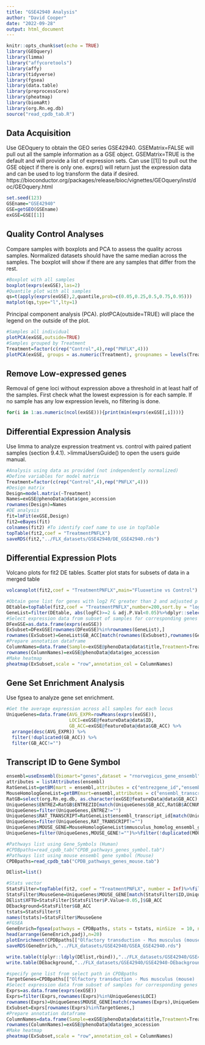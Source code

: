 ```yaml
---
title: "GSE42940 Analysis"
author: "David Cooper"
date: "2022-09-28"
output: html_document
---
```


```r
knitr::opts_chunk$set(echo = TRUE)
library(GEOquery)
library(limma)
library("affycoretools")
library(affy)
library(tidyverse)
library(fgsea)
library(data.table)
library(preprocessCore)
library(pheatmap)
library(biomaRt)
library(org.Rn.eg.db)
source("read_cpdb_tab.R")

```

## Data Acquisition

Use GEOquery to obtain the GEO series GSE42940. GSEMatrix=FALSE will pull out all the sample information as a GSE object. GSEMatrix=TRUE is the default and will provide a list of expression sets. Can use [[1]] to pull out the GSE object if there is only one. exprs() will return just the expression data and can be used to log transform the data if desired. 
https://bioconductor.org/packages/release/bioc/vignettes/GEOquery/inst/doc/GEOquery.html

```r
set.seed(123)
GSEname="GSE42940"
GSE=getGEO(GSEname)
exGSE=GSE[[1]]

```

## Quality Control Analyses 

Compare samples with boxplots and PCA to assess the quality across samples. Normalized datasets should have the same median across the samples. The boxplot will show if there are any samples that differ from the rest. 

```r
#Boxplot with all samples
boxplot(exprs(exGSE),las=2)
#Quantile plot with all samples
qs=t(apply(exprs(exGSE),2,quantile,prob=c(0.05,0.25,0.5,0.75,0.95)))
matplot(qs,type="l",lty=1)

```

Principal component analysis (PCA). plotPCA(outside=TRUE) will place the legend on the outside of the plot.

```r
#Samples all individual
plotPCA(exGSE,outside=TRUE)
#Samples grouped by Treatment
Treatment=factor(c(rep("Control",4),rep("PNFLX",4)))
plotPCA(exGSE, groups = as.numeric(Treatment), groupnames = levels(Treatment),outside=TRUE)

```

## Remove Low-expressed genes

Removal of gene loci without expression above a threshold in at least half of the samples. First check what the lowest expression is for each sample. If no sample has any low expression levels, no filtering is done. 

```r
for(i in 1:as.numeric(ncol(exGSE))){print(min(exprs(exGSE[,i])))}

```

## Differential Expression Analysis

Use limma to analyze expression treatment vs. control with paired patient samples (section 9.4.1). >limmaUsersGuide() to open the users guide manual.

```r
#Analysis using data as provided (not independently normalized)
#Define variables for model matrix
Treatment=factor(c(rep("Control",4),rep("PNFLX",4)))
#Design matrix
Design=model.matrix(~Treatment)
Names=exGSE@phenoData@data$geo_accession
rownames(Design)=Names
#DE analysis
fit=lmFit(exGSE,Design)
fit2=eBayes(fit)
colnames(fit2) #To identify coef name to use in topTable
topTable(fit2,coef = "TreatmentPNFLX")
saveRDS(fit2,"../FLX_datasets/GSE42940/DE_GSE42940.rds")

```

## Differential Expression Plots

Volcano plots for fit2 DE tables. Scatter plot stats for subsets of data in a merged table

```r
volcanoplot(fit2,coef = "TreatmentPNFLX",main="Fluoxetine vs Control")

```

```r
#Obtain gene list for genes with log2 FC greater than 2 and adjusted p value less than 0.05 based on fit2 table.
DEtable=topTable(fit2,coef = "TreatmentPNFLX",number=200,sort.by = "logFC")
GeneList=filter(DEtable, abs(logFC)>=2 & adj.P.Val<0.05)%>%dplyr::select(GB_ACC)
#Select expression data from subset of samples for corresponding genes
DFexGSE=as.data.frame(exprs(exGSE))
ExSubset=DFexGSE[rownames(DFexGSE)%in%rownames(GeneList),]
rownames(ExSubset)=GeneList$GB_ACC[match(rownames(ExSubset),rownames(GeneList))]
#Prepare annotation dataframe
ColumnNames=data.frame(Sample=exGSE@phenoData@data$title,Treatment=Treatment)
rownames(ColumnNames)=exGSE@phenoData@data$geo_accession
#Make heatmap
pheatmap(ExSubset,scale = "row",annotation_col = ColumnNames)

```

## Gene Set Enrichment Analysis

Use fgsea to analyze gene set enrichment.

```r
#Get the average expression across all samples for each locus
UniqueGenes=data.frame(AVG_EXPR=rowMeans(exprs(exGSE)),
                       LOCI=exGSE@featureData@data$ID,
                       GB_ACC=exGSE@featureData@data$GB_ACC) %>%
  arrange(desc(AVG_EXPR)) %>%
  filter(!duplicated(GB_ACC)) %>%
  filter(GB_ACC!="")

```

## Transcript ID to Gene Symbol

```r
ensembl=useEnsembl(biomart="genes",dataset = "rnorvegicus_gene_ensembl")
attributes = listAttributes(ensembl)
RatGeneList=getBM(mart = ensembl,attributes = c("entrezgene_id","ensembl_transcript_id"))
MouseHomologGeneList=getBM(mart=ensembl,attributes = c("ensembl_transcript_id","mmusculus_homolog_ensembl_gene"))
RatGB=select(org.Rn.eg.db, as.character(exGSE@featureData@data$GB_ACC), c("ENTREZID","SYMBOL"), "ACCNUM")
UniqueGenes$ENTREZ=RatGB$ENTREZID[match(UniqueGenes$GB_ACC,RatGB$ACCNUM)]
UniqueGenes=filter(UniqueGenes,ENTREZ!="")
UniqueGenes$RAT_TRANSCRIPT=RatGeneList$ensembl_transcript_id[match(UniqueGenes$ENTREZ,RatGeneList$entrezgene_id)]
UniqueGenes=filter(UniqueGenes,RAT_TRANSCRIPT!="")
UniqueGenes$MOUSE_GENE=MouseHomologGeneList$mmusculus_homolog_ensembl_gene[match(UniqueGenes$RAT_TRANSCRIPT,MouseHomologGeneList$ensembl_transcript_id)]
UniqueGenes=filter(UniqueGenes,MOUSE_GENE!="")%>%filter(!duplicated(MOUSE_GENE))

```


```r
#Pathways list using Gene_Symbols (Human)
#CPDBpaths=read_cpdb_tab("CPDB_pathways_genes_symbol.tab")
#Pathways list using mouse ensembl gene symbol (Mouse)
CPDBpaths=read_cpdb_tab("CPDB_pathways_genes_mouse.tab")

DElist=list()

#Stats vector
StatsFilter=topTable(fit2, coef = "TreatmentPNFLX", number = Inf)%>%filter(ID%in%UniqueGenes$LOCI)
StatsFilter$MouseGene=UniqueGenes$MOUSE_GENE[match(StatsFilter$ID,UniqueGenes$LOCI)]
DElist$XFTU=StatsFilter[StatsFilter$P.Value<0.05,]$GB_ACC
DEbackground=StatsFilter$GB_ACC
tstats=StatsFilter$t
names(tstats)=StatsFilter$MouseGene
#FGSEA
GeneEnrich=fgsea(pathways = CPDBpaths, stats = tstats, minSize  = 10, nPermSimple=10000)
head(arrange(GeneEnrich,padj),n=20)
plotEnrichment(CPDBpaths[["Olfactory transduction - Mus musculus (mouse) | KEGG"]], tstats)
saveRDS(GeneEnrich,"../FLX_datasets/GSE42940/GSEA_GSE42940.rds")

write.table(t(plyr::ldply(DElist,rbind)),"../FLX_datasets/GSE42940/GSE42940-DElist.txt",sep = "\t",na = "",quote = FALSE,col.names = FALSE,row.names = FALSE)
write.table(DEbackground,"../FLX_datasets/GSE42940/GSE42940-DEbackground.txt",quote = FALSE,col.names = FALSE,row.names = FALSE)

```

```r
#specify gene list from select path in CPDBpaths
TargetGenes=CPDBpaths[["Olfactory transduction - Mus musculus (mouse) | KEGG"]]
#Select expression data from subset of samples for corresponding genes
Exprs=as.data.frame(exprs(exGSE))
Exprs=filter(Exprs,rownames(Exprs)%in%UniqueGenes$LOCI)
rownames(Exprs)=UniqueGenes$MOUSE_GENE[match(rownames(Exprs),UniqueGenes$LOCI)]
ExSubset=Exprs[rownames(Exprs)%in%TargetGenes,]
#Prepare annotation dataframe
ColumnNames=data.frame(Sample=exGSE@phenoData@data$title,Treatment=Treatment)
rownames(ColumnNames)=exGSE@phenoData@data$geo_accession
#Make heatmap
pheatmap(ExSubset,scale = "row",annotation_col = ColumnNames)

```

